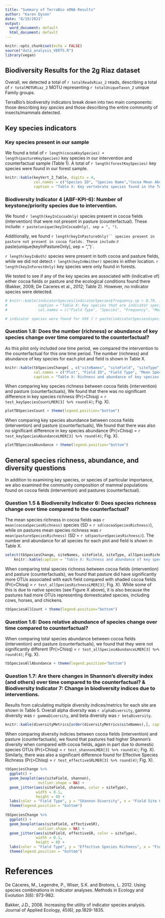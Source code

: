 ```yaml
---
title: "Summary of TerraBio eDNA Results"
author: "Karen Dyson"
date: "8/19/2021"
output:
  word_document: default
  html_document: default
---
```


```r
knitr::opts_chunk$set(echo = FALSE)
source("data_analysis_VERTS.R")
library(vegan)

```

## Biodiversity Results for the 2g Riaz dataset

Overall, we detected a total of `r totalReadsRiaz_2` reads, describing a total of `r totalMOTURiaz_2` MOTU representing `r totalUniqueTaxon_2` unique Family groups.

TerraBio's biodiversity indicators break down into two main components: those describing _key species_ and those describing the entire community of insects/mammals detected.



## Key species indicators

### Key species present in our sample

We found a total of `r length(cocoaKeySpecies) + length(pastureKeySpecies)` key species in our intervention and counterfactual sample (Table 1). A total of `r length(forestKeySpecies)` key species were found in our forest sample.


```r

knitr::kable(keyVert_2_Table, digits = 4,
             col.names = c("Species ID", "Species Name","Cocoa Mean Abund.", "Cocoa Std. Deviation", "Pasture Mean Abund.", "Pasture Std. Deviation", "Forest Mean Abund.", "Forest Std.Deviation"),
             caption = "Table X: Key vertebrate species found in the TerraBio pilot in cocoa and pasture fields, along with those found in the three forest plots.")


```


### Biodiversity Indicator 4 (ABF-KPI-6): Number of keystone/priority species due to intervention.

We found `r length(keyInCocoaOnly)` species present in cocoa fields (intervention) that were not present in pasture (counterfactual). These include: `r paste(unique(keyInCocoaOnly), sep = ", ")`.

Additionally, we found `r length(keyInPastureOnly)`` species present in pasture not present in cocoa fields. These include: `r paste(unique(keyInPastureOnly), sep = ", ")`.

`r length(keyInBoth)` species were present in both cocoa and pasture fields, while we did not detect `r length(keyInNeither)` species in either location. `r length(keyInForestOnly)` key species were only found in forests.

We tested to see if any of the key species are associated with (indicative of) either cocoa fields or pasture and the ecological conditions found there (Bakker, 2008; De Caceres et al., 2012; Table 2). However, no indicator species were detected.


```r

# knitr::kable(indicatorSpecies[indicatorSpecies$frequency.sp > 0.79, ], 
#              caption = "Table X: Key species that are indicator species for either cocoa fields or pastures.",
#              col.names = c("Field Type", "Species", "Frequency", "Mean Indicator Stat", "Minimum p Value", "Maximum p value"))

# indicator species were found for XXX (`r paste(indicatorSpecies$species)`; Table X).


```

### Question 1.8: Does the number (richness) or abundance of key species change over time compared to the counterfactual?

As this pilot only included one time period, we compared the intervention to the counterfactual for this one time period. The number (richness) and abundance of key species for each plot and field is shown in Table X. 

```r

knitr::kable(tbSpeciesChange[ , c("siteNames", "siteField", "siteType", "keySpeciesCount", "keySpeciesAbundance", "allSpeciesRichness", "allAbundance")], 
             col.names = c("Plot", "Field ID", "Field Type", "Mean Species Richn.", "Mean Species Abund.", "All Species Richn.", "All Species Abund."), digits = 4,
             caption = "Table X: Richness and abundance of key species and all species found in the TerraBio pilot in cocoa and pasture fields.")

```


When comparing key species richness between cocoa fields (intervention) and pasture (counterfactuals), We found that there was no significant difference in key species richness (Pr(>Chisq) = `r test_keySpeciesCountLMER[3] %>% round(4)`; Fig. X). 


```r

plotTBSpeciesCount + theme(legend.position="bottom")

```

When comparing key species abundance between cocoa fields (intervention) and pasture (counterfactuals), We found that there was also no significant difference in key species abundance (Pr(>Chisq) = `r test_keySpeciesAbundanceLMER[3] %>% round(4)`; Fig. X). 



```r

plotTBSpeciesAbundance + theme(legend.position="bottom")


```



## General species richness, abundance, and diversity questions

In addition to examining key species, or species of particular importance, we also examined the community composition of mammal populations found on cocoa fields (intervention) and pastures (counterfactual).

### Question 1.5 & Biodiversity Indicator 6: Does species richness change over time compared to the counterfactual?

The mean species richness in cocoa fields was `r mean(cocoaSpeciesRichness)` species (SD = `r sd(cocoaSpeciesRichness)`), while on pastures mean species richness was `r mean(pastureSpeciesRichness)` (SD = `r sd(pastureSpeciesRichness)`). The number and abundance for all species for each plot and field is shown in Table X.

```r

select(tbSpeciesChange, siteNames, siteField, siteType, allSpeciesRichness, allAbundance) %>% 
    knitr::kable(caption = "Table X: Richness and abundance of key species found in the TerraBio pilot in cocoa and pasture fields.")

```

When comparing total species richness between cocoa fields (intervention) and pasture (counterfactuals), we found that pasture did have significantly more OTUs associated with each field compared with shaded cocoa fields (Pr(>Chisq) = `r test_allSpeciesRichnessLMER[3]`; Fig. X). While some of this is due to native species (see Figure X above), it is also because the pastures had more OTUs representing domesticated species, including cows, horses, and chickens.


```r

tbSpeciesAllCount + theme(legend.position="bottom")

```


### Question 1.6: Does relative abundance of species change over time compared to counterfactual?

When comparing total species abundance between cocoa fields (intervention) and pasture (counterfactuals), we found that they were not significantly different (Pr(>Chisq) = `r test_allSpeciesAbundanceLMER[3] %>% round(4)`; Fig. X). 


```r

tbSpeciesAllAbundance + theme(legend.position="bottom")

```


### Question 1.7: Are there changes in Shannon’s diversity index (and others) over time compared to the counterfactual? & Biodiversity Indicator 7: Change in biodiversity indices due to interventions.

Results from calculating multiple diversity indices/metrics for each site are shown in Table 5. Overall alpha diversity was `r alphaDiversity`, gamma diversity was `r gammaDiversity`, and beta diversity was `r betaDiversity`.

```r

knitr::kable(diversityMetrics[order(diversityMetrics$siteNames),], caption = "Table 5: Diversity indices found in the TerraBio pilot in cocoa and pasture fields.", digits = 4)

```

When comparing diversity indicies between cocoa fields (intervention) and pasture (counterfactuals), we found that pastures had higher Shannon's diversity when compared with cocoa fields, again in part due to domestic species OTUs (Pr(>Chisq) = `r test_shannonLMER[3] %>% round(4)`; Fig. X). Similarly, there was also a significant difference found for Effective Species Richness (Pr(>Chisq) = `r test_effectiveSRLMER[3] %>% round(4)`; Fig. X).

```r

tbSpeciesChange %>%
  ggplot() +
  geom_boxplot(aes(siteField, shannon),
               outlier.shape = NA) +
  geom_jitter(aes(siteField, shannon, color = siteType),
              width = 0.1,
              height = 0) +
  labs(color = "Field Type", y = "Shannon Diversity", x = "Field Site Code") +
  theme(legend.position = "bottom")
    
tbSpeciesChange %>%
  ggplot() +
  geom_boxplot(aes(siteField, effectiveSR),
               outlier.shape = NA) +
  geom_jitter(aes(siteField, effectiveSR, color = siteType),
              width = 0.1,
              height = 0) +
  labs(color = "Field Type", y = "Effective Species Richness", x = "Field Site Code") +
  theme(legend.position = "bottom")

```




# References

De Cáceres, M., Legendre, P., Wiser, S.K. and Brotons, L. 2012. Using species combinations in indicator analyses. Methods in Ecology and Evolution 3(6): 973-982.

Bakker, J.D., 2008. Increasing the utility of indicator species analysis. Journal of Applied Ecology, 45(6), pp.1829-1835.